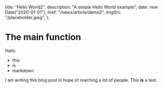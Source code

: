 
  title: "Hello World2",
  description: "A simple Hello World example",
  date: new Date("2020-01-01"),
  href: "/news/article/demo2",
  imgSrc: "/placeholder.jpeg",
};

# The main function

Hello

- this
- is
- markdown

<MdxImage src={NextIcon} />

I am writing this blog post in hope of reaching a lot of people. This **is** a test.

